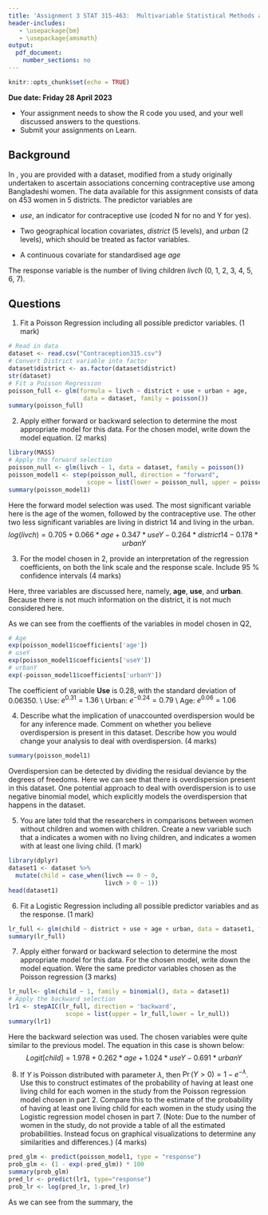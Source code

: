 ```yaml
---
title: 'Assignment 3 STAT 315-463:  Multivariable Statistical Methods and Applications'
header-includes:
   - \usepackage{bm}
   - \usepackage{amsmath}
output: 
  pdf_document:
    number_sections: no
---
```


```r
knitr::opts_chunk$set(echo = TRUE)
```
\vspace{-8 mm}
**Due date: Friday 28 April 2023**  
\vspace{-7 mm}

- Your assignment needs to show the R code you used, and your well discussed answers to  the questions. 
- Submit your assignments on Learn.
\vspace{- 2 mm}

## Background

In \texttt{Contraception315.csv}, you are provided with a dataset, modified from a study originally undertaken to ascertain associations concerning contraceptive use among Bangladeshi women. The data available for this assignment consists of data on 453 women in 5 districts. The predictor variables are

- *use*, an indicator for contraceptive use (coded N for no and Y for yes).

- Two geographical location covariates, *district* (5 levels), and *urban* (2 levels), which should be treated as factor variables.

- A continuous covariate for standardised age *age*

The response variable is the number of living children *livch* (0, 1, 2, 3, 4, 5, 6, 7).


## Questions

1. Fit a Poisson Regression including all possible predictor variables. (1 mark)
```r
# Read in data
dataset <- read.csv("Contraception315.csv")
# Convert District variable into factor
dataset$district <- as.factor(dataset$district)
str(dataset)
# Fit a Poisson Regression
poisson_full <- glm(formula = livch ~ district + use + urban + age, 
                     data = dataset, family = poisson())
summary(poisson_full)
```
   

2. Apply either forward or backward selection to determine the most appropriate model for this data. For the chosen model, write down the model equation. (2 marks)
```r
library(MASS)
# Apply the forward selection
poisson_null <- glm(livch ~ 1, data = dataset, family = poisson())
poisson_model1 <- step(poisson_null, direction = "forward", 
                      scope = list(lower = poisson_null, upper = poisson_full))
summary(poisson_model1)
```
Here the forward model selection was used. The most significant variable here is the age of the women, followed by the contraceptive use. The other two less significant variables are living in district 14 and living in the urban. 
$$
log(livch) = 0.705 + 0.066*age + 0.347*useY - 0.264*district14 - 0.178*urbanY 
$$


3. For the model chosen in 2, provide an interpretation of the regression coefficients, on both the link scale and the response scale. Include 95 \% confidence intervals (4 marks)

Here, three variables are discussed here, namely, **age**, **use**, and **urban**. Because there is not much information on the district, it is not much considered here.

As we can see from the coeffients of the variables in model chosen in Q2, 
```r
# Age
exp(poisson_model1$coefficients['age'])
# useY
exp(poisson_model1$coefficients['useY'])
# urbanY
exp(-poisson_model1$coefficients['urbanY'])
```


The coefficient of variable **Use** is 0.28, with the standard deviation of 0.06350. \\
Use: $e^{0.31} = 1.36$ \\
Urban: $e^{-0.24} = 0.79$ \\
Age: $e^{0.06} = 1.06$

4. Describe what the implication of unaccounted overdispersion would be for any inference made. Comment on whether you believe overdispersion is present in this dataset. Describe how you would change your analysis to deal with overdispersion.  (4 marks)
```r
summary(poisson_model1)
```
Overdispersion can be detected by dividing the residual deviance by the degrees of freedoms. Here we can see that there is overdispersion present in this dataset. One potential approach to deal with overdispersion is to use negative binomial model, which explicitly models the overdispersion that happens in the dataset. 

5. You are later told that the researchers in comparisons between women without children and women with children. Create a new variable \texttt{child} such that a \texttt{0} indicates a women with no living children, and \texttt{1} indicates a women with at least one living child. (1 mark)
```r
library(dplyr)
dataset1 <- dataset %>%
  mutate(child = case_when(livch == 0 ~ 0,
                           livch > 0 ~ 1))
head(dataset1)
```


6. Fit a Logistic Regression including all possible predictor variables and \texttt{child} as the response. (1 mark)
```r
lr_full <- glm(child ~ district + use + age + urban, data = dataset1, family = binomial())
summary(lr_full)
```

7. Apply either forward or backward selection to determine the most appropriate model for this data. For the chosen model, write down the model equation. Were the same predictor variables chosen as the Poisson regression (3 marks)
```r
lr_null<- glm(child ~ 1, family = binomial(), data = dataset1)
# Apply the backward selection
lr1 <- stepAIC(lr_full, direction = 'backward', 
                scope = list(upper = lr_full,lower = lr_null))
summary(lr1)
```
Here the backward selection was used. The chosen variables were quite similar to the previous model. The equation in this case is shown below:
$$
Logit[child] = 1.978 + 0.262*age + 1.024*useY-0.691*urbanY
$$

8. If $Y$ is Poisson distributed with parameter $\lambda$, then $\Pr(Y > 0) = 1 -e^{-\lambda}$. Use this to construct estimates of the probability of having at least one living child for each women in the study from the Poisson regression model chosen in part 2. Compare this to the estimate of the probability of having at least one living child for each women in the study using the Logistic regression model chosen in part 7. (Note: Due to the number of women in the study, do not provide a table of all the estimated probabilities. Instead focus on graphical visualizations to determine any similarities and differences.) (4 marks)
```r
pred_glm <- predict(poisson_model1, type = "response")
prob_glm <- (1 - exp(-pred_glm)) * 100
summary(prob_glm)
pred_lr <- predict(lr1, type="response")
prob_lr <- log(pred_lr, 1-pred_lr)

```
As we can see from the summary, the 


